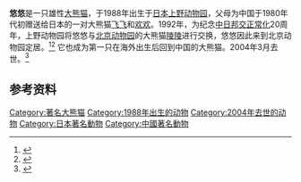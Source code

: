 {{Infobox Panda
|name          = 悠悠
|image         = 
|width         = 200px
|caption       = 
|other names   =
|number        = 345
|sex           = 雄性
|date of birth = 1988年6月23日<br>{{JPN}}[[東京都|東京都]][[台東區|台東區]][[上野市|上野市]][[上野動物園|上野動物園]]
|date of death = 2004年3月（15歲）<br>{{CHN}}[[北京市|北京市]][[西城區|西城區]][[北京動物園|北京動物園]]
|place   = {{flagicon|Japan}}[[上野动物园|上野动物园]]
|period  = 1988年－1992年
|place2  = {{flagicon|CHNML}}[[北京动物园|北京动物园]]
|period2 = 1992年－2004年
|place3  = 
|period3 = 
|place4  =
|period4 =
|place5  =
|period5 =
|spouse   = [[飞飞|飞飞]]、[[歡歡_(贈日大熊貓)|欢欢]]
|parents  = 
|children =
|siblings = [[童童|童童]]、[[秋秋|秋秋]]
}}

'''悠悠'''是一只雄性[[大熊猫|大熊猫]]，于1988年出生于[[日本|日本]][[上野动物园|上野动物园]]，父母为中国于1980年代初赠送给日本的一对大熊猫[[飞飞|飞飞]]和[[歡歡_(贈日大熊貓)|欢欢]]。1992年，为纪念[[中日关系|中日邦交正常化]]20周年，上野动物园将悠悠与[[北京动物园|北京动物园]]的大熊猫[[陵陵|陵陵]]进行交换，悠悠因此来到北京动物园定居。<ref>{{cite web|url=http://travel.cri.cn/52/2010/04/14/42s9855.htm|title=日本上野动物园：“陵陵”|publisher=国际在线|date=2010-04-14}}{{dead link|date=2017年12月 |bot=InternetArchiveBot |fix-attempted=yes }}</ref><ref>{{cite web|url=http://news.hlj.net/100313/100339/34102.html|title=胡锦涛表示将向日本提供两只大熊猫|publisher=黑龙江信息港|deadurl=yes|archiveurl=https://web.archive.org/web/20130921055216/http://news.hlj.net/100313/100339/34102.html|archivedate=2013-09-21|access-date=2011-01-11}}</ref> 它也成为第一只在海外出生后回到中国的大熊猫。2004年3月去世。<ref>{{cite web|url=http://pandanews.org/the-pandas/345_you-you|title=You You|publisher=Panda News|access-date=2011-01-11|archive-date=2016-03-05|archive-url=https://web.archive.org/web/20160305022027/http://pandanews.org/the-pandas/345_you-you|dead-url=no}}</ref>

== 参考资料 ==
{{reflist}}

[[Category:著名大熊猫|Category:著名大熊猫]]
[[Category:1988年出生的动物|Category:1988年出生的动物]]
[[Category:2004年去世的动物|Category:2004年去世的动物]]
[[Category:日本著名動物|Category:日本著名動物]]
[[Category:中國著名動物|Category:中國著名動物]]


{{mammal-stub}}